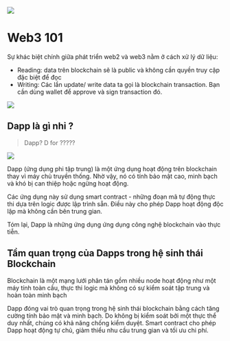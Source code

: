 ![](./assets/Web3_101/move_meme_know.png)

# Web3 101

Sự khác biệt chính giữa phát triển web2 và web3 nằm ở cách xử lý dữ liệu:

- Reading: data trên blockchain sẽ là public và không cần quyền truy cập đặc biệt để đọc
- Writing: Các lần update/ write data ta gọi là blockchain transaction. Bạn cần dùng wallet để approve và sign transaction đó.

![](./assets/Web3_101/web2_web3.png)


## Dapp là gì nhỉ ?

> Dapp? D for ?????


![](./assets/Web3_101/meme_dapps.png)

Dapp (ứng dụng phi tập trung) là một ứng dụng hoạt động trên blockchain thay vì máy chủ truyền thống. Nhờ vậy, nó có tính bảo mật cao, minh bạch và khó bị can thiệp hoặc ngừng hoạt động.

Các ứng dụng này sử dụng smart contract - những đoạn mã tự động thực thi dựa trên logic được lập trình sẵn. Điều này cho phép Dapp hoạt động độc lập mà không cần bên trung gian.

Tóm lại, Dapp là những ứng dụng ứng dụng công nghệ blockchain vào thực tiễn.


## Tầm quan trọng của Dapps trong hệ sinh thái Blockchain 

Blockchain là một mạng lưới phân tán gồm nhiều node hoạt động như một máy tính toàn cầu, thực thi logic mà không có sự kiểm soát tập trung và hoàn toàn minh bạch

Dapp đóng vai trò quan trọng trong hệ sinh thái blockchain bằng cách tăng cường tính bảo mật và minh bạch. Do không bị kiểm soát bởi một thực thể duy nhất, chúng có khả năng chống kiểm duyệt. Smart contract cho phép Dapp hoạt động tự chủ, giảm thiểu nhu cầu trung gian và tối ưu chi phí.

